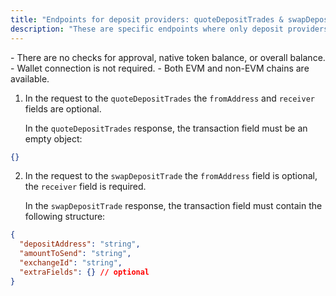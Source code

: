 ```yaml
---
title: "Endpoints for deposit providers: quoteDepositTrades & swapDepositTrade"
description: "These are specific endpoints where only deposit providers are available: ChangeNOW, Changelly, SimpleSwap & Exolix."
---
```


<Tip>
  - There are no checks for approval, native token balance, or overall balance. 
  - Wallet connection is not required. 
  - Both EVM and non-EVM chains are available.
</Tip>

1. In the request to the `quoteDepositTrades` the `fromAddress` and `receiver` fields are optional.

   In the `quoteDepositTrades` response, the transaction field must be an empty object:

```json
{}
```

2. In the request to the `swapDepositTrade` the `fromAddress` field is optional, the `receiver` field is required.

   In the `swapDepositTrade` response, the transaction field must contain the following structure:

```json
{
  "depositAddress": "string",
  "amountToSend": "string",
  "exchangeId": "string",
  "extraFields": {} // optional
}
```